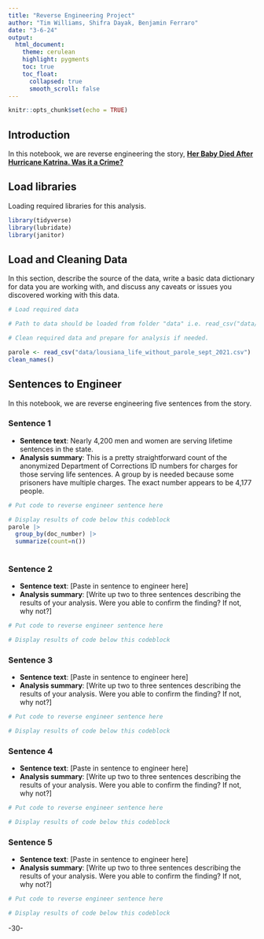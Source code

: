 ```yaml
---
title: "Reverse Engineering Project"
author: "Tim Williams, Shifra Dayak, Benjamin Ferraro"
date: "3-6-24"
output:
  html_document:
    theme: cerulean
    highlight: pygments
    toc: true
    toc_float:
      collapsed: true
      smooth_scroll: false
---
```


```r
knitr::opts_chunk$set(echo = TRUE)
```

## Introduction

In this notebook, we are reverse engineering the story, [**Her Baby Died After Hurricane Katrina. Was it a Crime?**](https://www.themarshallproject.org/2021/12/16/her-baby-died-after-hurricane-katrina)

## Load libraries

Loading required libraries for this analysis.

```r
library(tidyverse)
library(lubridate)
library(janitor)
```

## Load and Cleaning Data

In this section, describe the source of the data, write a basic data dictionary for data you are working with, and discuss any caveats or issues you discovered working with this data.

```r
# Load required data

# Path to data should be loaded from folder "data" i.e. read_csv("data/name_of_data.csv")

# Clean required data and prepare for analysis if needed. 

parole <- read_csv("data/lousiana_life_without_parole_sept_2021.csv") |>
clean_names()
```

## Sentences to Engineer

In this notebook, we are reverse engineering five sentences from the story.

### Sentence 1

-   **Sentence text**: Nearly 4,200 men and women are serving lifetime sentences in the state.
-   **Analysis summary**: This is a pretty straightforward count of the anonymized Department of Corrections ID numbers for charges for those serving life sentences. A group by is needed because some prisoners have multiple charges. The exact number appears to be 4,177 people.

```r
# Put code to reverse engineer sentence here

# Display results of code below this codeblock
parole |>
  group_by(doc_number) |>
  summarize(count=n())
  


```

### Sentence 2

-   **Sentence text**: [Paste in sentence to engineer here]
-   **Analysis summary**: [Write up two to three sentences describing the results of your analysis. Were you able to confirm the finding? If not, why not?]

```r
# Put code to reverse engineer sentence here

# Display results of code below this codeblock

```

### Sentence 3

-   **Sentence text**: [Paste in sentence to engineer here]
-   **Analysis summary**: [Write up two to three sentences describing the results of your analysis. Were you able to confirm the finding? If not, why not?]

```r
# Put code to reverse engineer sentence here

# Display results of code below this codeblock

```

### Sentence 4

-   **Sentence text**: [Paste in sentence to engineer here]
-   **Analysis summary**: [Write up two to three sentences describing the results of your analysis. Were you able to confirm the finding? If not, why not?]

```r
# Put code to reverse engineer sentence here

# Display results of code below this codeblock

```

### Sentence 5

-   **Sentence text**: [Paste in sentence to engineer here]
-   **Analysis summary**: [Write up two to three sentences describing the results of your analysis. Were you able to confirm the finding? If not, why not?]

```r
# Put code to reverse engineer sentence here

# Display results of code below this codeblock

```

-30-
